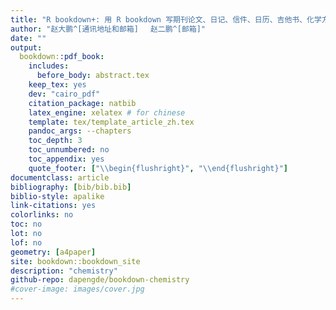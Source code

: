 ```yaml
--- 
title: "R bookdown+: 用 R bookdown 写期刊论文、日记、信件、日历、吉他书、化学方程式"
author: "赵大鹏^[通讯地址和邮箱] 　赵二鹏^[邮箱]"
date: ""
output:
  bookdown::pdf_book:
    includes:
      before_body: abstract.tex
    keep_tex: yes
    dev: "cairo_pdf"
    citation_package: natbib
    latex_engine: xelatex # for chinese
    template: tex/template_article_zh.tex
    pandoc_args: --chapters
    toc_depth: 3
    toc_unnumbered: no
    toc_appendix: yes
    quote_footer: ["\\begin{flushright}", "\\end{flushright}"]
documentclass: article
bibliography: [bib/bib.bib]
biblio-style: apalike
link-citations: yes
colorlinks: no  
toc: no
lot: no
lof: no
geometry: [a4paper]
site: bookdown::bookdown_site
description: "chemistry"
github-repo: dapengde/bookdown-chemistry
#cover-image: images/cover.jpg
---
```


